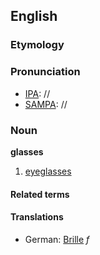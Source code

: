 ==English==

===Etymology===

===Pronunciation===
*[[IPA]]: //
*[[SAMPA]]: //

=== Noun ===
'''glasses'''

# [[eyeglasses]]

====Related terms====

====Translations====
*German: [[Brille]] ''f''